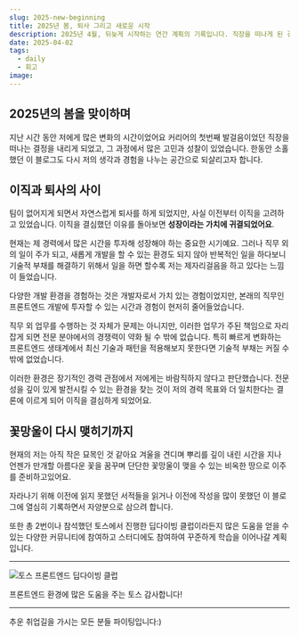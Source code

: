 ```yaml
---
slug: 2025-new-beginning
title: 2025년 봄, 퇴사 그리고 새로운 시작
description: 2025년 4월, 뒤늦게 시작하는 연간 계획의 기록입니다. 직장을 떠나게 된 경위와 심경, 그동안 블로그를 지속하지 못했던 현실적 이유들, 그리고 이제부터 시작하고자 하는 새로운 방향성과 구체적인 다짐을 담았습니다. 늦었지만 의미 있는 시작을 함께 나누고자 합니다.
date: 2025-04-02
tags:
  - daily
  - 회고
image:
---
```


## 2025년의 봄을 맞이하며

지난 시간 동안 저에게 많은 변화의 시간이었어요
커리어의 첫번째 발걸음이었던 직장을 떠나는 결정을 내리게 되었고,
그 과정에서 많은 고민과 성찰이 있었습니다. 한동안 소홀했던 이 블로그도 다시 저의 생각과 경험을 나누는 공간으로 되살리고자 합니다.

## 이직과 퇴사의 사이

팀이 없어지게 되면서 자연스럽게 퇴사를 하게 되었지만, 사실 이전부터 이직을 고려하고 있었습니다. 이직을 결심했던 이유를 돌아보면 **성장이라는 가치에 귀결되었어요**.

현재는 제 경력에서 많은 시간을 투자해 성장해야 하는 중요한 시기예요. 그러나 직무 외의 일이 주가 되고, 새롭게 개발을 할 수 있는 환경도 되지 않아 반복적인 일을 하다보니 기술적 부채를 해결하기 위해서 일을 하면 할수록 저는 제자리걸음을 하고 있다는 느낌이 들었습니다.

다양한 개발 환경을 경험하는 것은 개발자로서 가치 있는 경험이었지만, 본래의 직무인 프론트엔드 개발에 투자할 수 있는 시간과 경험이 현저히 줄어들었습니다.

직무 외 업무를 수행하는 것 자체가 문제는 아니지만, 이러한 업무가 주된 책임으로 자리 잡게 되면 전문 분야에서의 경쟁력이 약화 될 수 밖에 없습니다. 특히 빠르게 변화하는 프론트엔드 생태계에서 최신 기술과 패턴을 적용해보지 못한다면 기술적 부채는 커질 수밖에 없었습니다.

이러한 환경은 장기적인 경력 관점에서 저에게는 바람직하지 않다고 판단했습니다. 전문성을 깊이 있게 발전시킬 수 있는 환경을 찾는 것이 저의 경력 목표와 더 일치한다는 결론에 이르게 되어 이직을 결심하게 되었어요.

## 꽃망울이 다시 맺히기까지

현재의 저는 아직 작은 묘목인 것 같아요
겨울을 견디며 뿌리를 깊이 내린 시간을 지나 언젠가 만개할 아름다운 꽃을 꿈꾸며 단단한 꽃망울이 맺을 수 있는 비옥한 땅으로 이주를 준비하고있어요.

자라나기 위해 이전에 읽지 못했던 서적들을 읽거나
이전에 작성을 많이 못했던 이 블로그에 열심히 기록하면서 자양분으로 삼으려 합니다.

또한 총 2번이나 참석했던 토스에서 진행한 딥다이빙 클럽이라든지
많은 도움을 얻을 수 있는 다양한 커뮤니티에 참여하고 스터디에도 참여하여 꾸준하게 학습을 이어나갈 계획입니다.

---

![토스 프론트엔드 딥다이빙 클럽](/daily/2025-new-beginning/toss-deep.png)

<Callout>
프론트엔드 환경에 많은 도움을 주는 토스 감사합니다!
</Callout>

---

<Callout variant='primary'>
추운 취업길을 가시는 모든 분들 파이팅입니다:)
</Callout>
